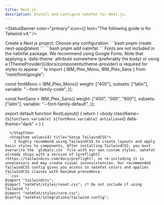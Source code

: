 ```yaml
---
title: Next.js
description: Install and configure natmfat for Next.js.
---
```



<StatusBanner
  color="primary"
  icon={<RiInformationIcon />}
  text="The following guide is for Tailwind v4."
/>


<StepRoot>
  <StepItem value={1} title="Create project">
    Create a Next.js project. Choose any configuration.
```bash
pnpm create next-app@latest
```
  </StepItem>
  <StepItem value={2} title="Install natmfat">
```bash
pnpm add natmfat
```
  </StepItem>
  <StepItem value={3} title="Add fonts">
    Fonts are not included in the natmfat package. We recommend using Google Fonts. Note that applying a `data-theme` attribute somewhere (preferably the body) or using a [ThemeProvider](/docs/components/theme-provider) is required for styles to appear.
```ts
import { IBM_Plex_Mono, IBM_Plex_Sans } from "next/font/google";

const fontMono = IBM_Plex_Mono({
weight: ["400"],
subsets: ["latin"],
variable: "--font-family-code",
});

const fontSans = IBM_Plex_Sans({
weight: ["400", "500", "600"],
subsets: ["latin"],
variable: "--font-family-default",
});

export default function RootLayout() {
    return (
      <body
        className={`${fontSans.variable} ${fontMono.variable} antialiased`}
        data-theme="dark"
      ></body>
    )
}
```
  </StepItem>
  <StepItem value={4} title="Setup TailwindCSS">
    I highly recommend using TailwindCSS to create layouts and apply basic styles to components. After installing TailwindCSS, you must overwrite the `globals.css` file with our own custom styles. natmfat already ships with a version of [preflight](https://tailwindcss.com/docs/preflight), so re-including it is unnecessary and may create visual inconsistencies. Our recommended TailwindCSS config gives you access to natmfat colors and applies TailwindCSS classes with maximum precedence.
```css
@import "tailwindcss";
@import "natmfat/styles/reset.css"; /* Do not include if using Tailwind */
@import "natmfat/styles/core.css";
@config "natmfat/integrations/tailwind.config";
```
  </StepItem>
</StepRoot>
